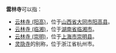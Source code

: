 '''雲林寺'''可以指：

* [[云林寺_(阳高)|云林寺 (阳高)]]，位于[[山西省|山西省]][[大同市|大同市]][[阳高县|阳高县]]。
* [[云林寺_(临湘)|云林寺 (临湘)]]，位于[[湖南省|湖南省]][[临湘市|临湘市]]。
* [[云林寺_(崇明)|云林寺 (崇明)]]，位于[[上海市|上海市]][[崇明县|崇明县]]。
* [[灵隐寺|灵隐寺]]的别称，位于浙江省杭州市。

{{disambig|Yun|Cat=三字佛寺消歧義}}